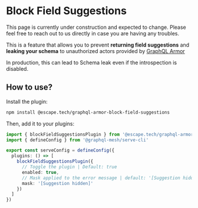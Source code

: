 
# Block Field Suggestions

<Callout>
  This page is currently under construction and expected to change. Please feel free to reach out to
  us directly in case you are having any troubles.
</Callout>

This is a feature that allows you to prevent **returning field suggestions** and **leaking your
schema** to unauthorized actors provided by
[GraphQL Armor](https://escape.tech/graphql-armor/docs/plugins/block-field-suggestions/)

In production, this can lead to Schema leak even if the introspection is disabled.

## How to use?

Install the plugin:

```sh npm2yarn
npm install @escape.tech/graphql-armor-block-field-suggestions
```

Then, add it to your plugins:

```ts filename="mesh.config.ts"
import { blockFieldSuggestionsPlugin } from '@escape.tech/graphql-armor-block-field-suggestions'
import { defineConfig } from '@graphql-mesh/serve-cli'

export const serveConfig = defineConfig({
  plugins: () => [
    blockFieldSuggestionsPlugin({
      // Toggle the plugin | Default: true
      enabled: true,
      // Mask applied to the error message | default: '[Suggestion hidden]'
      mask: '[Suggestion hidden]'
    })
  ]
})
```
